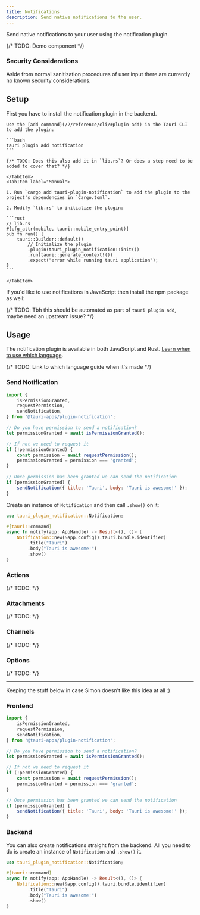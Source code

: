 ```yaml
---
title: Notifications
description: Send native notifications to the user.
---
```



Send native notifications to your user using the notification plugin.

{/* TODO: Demo component */}

### Security Considerations

Aside from normal sanitization procedures of user input there are currently no known security considerations.

## Setup

First you have to install the notification plugin in the backend.

<Tabs>
    <TabItem label="Automatic">

    Use the [add command](/2/reference/cli/#plugin-add) in the Tauri CLI to add the plugin:

    ```bash
    tauri plugin add notification
    ```

    {/* TODO: Does this also add it in `lib.rs`? Or does a step need to be added to cover that? */}

    </TabItem>
    <TabItem label="Manual">

    1. Run `cargo add tauri-plugin-notification` to add the plugin to the project's dependencies in `Cargo.toml`.

    2. Modify `lib.rs` to initialize the plugin:

    ```rust
    // lib.rs
    #[cfg_attr(mobile, tauri::mobile_entry_point)]
    pub fn run() {
        tauri::Builder::default()
            // Initialize the plugin
            .plugin(tauri_plugin_notification::init())
            .run(tauri::generate_context!())
            .expect("error while running tauri application");
    }
    ```

    </TabItem>

</Tabs>

If you'd like to use notifications in JavaScript then install the npm package as well:

{/* TODO: Tbh this should be automated as part of `tauri plugin add`, maybe need an upstream issue? */}

<CommandTabs
	npm="npm install @tauri-apps/plugin-notification"
	yarn="yarn add @tauri-apps/plugin-notification"
	pnpm="pnpm add @tauri-apps/plugin-notification"
/>

## Usage

The notification plugin is available in both JavaScript and Rust. [Learn when to use which language](#).

{/* TODO: Link to which language guide when it's made */}

### Send Notification

<Tabs>
<TabItem label="JavaScript">

```js
import {
	isPermissionGranted,
	requestPermission,
	sendNotification,
} from '@tauri-apps/plugin-notification';

// Do you have permission to send a notification?
let permissionGranted = await isPermissionGranted();

// If not we need to request it
if (!permissionGranted) {
	const permission = await requestPermission();
	permissionGranted = permission === 'granted';
}

// Once permission has been granted we can send the notification
if (permissionGranted) {
	sendNotification({ title: 'Tauri', body: 'Tauri is awesome!' });
}
```

</TabItem>
<TabItem label="Rust">

Create an instance of `Notification` and then call `.show()` on it:

```rust
use tauri_plugin_notification::Notification;

#[tauri::command]
async fn notify(app: AppHandle) -> Result<(), ()> {
    Notification::new(&app.config().tauri.bundle.identifier)
        .title("Tauri")
        .body("Tauri is awesome!")
        .show()
}
```

</TabItem>
</Tabs>

### Actions

{/* TODO: */}

<Stub />

### Attachments

{/* TODO: */}

<Stub />

### Channels

{/* TODO: */}

<Stub />

### Options

{/* TODO: */}

<Stub />

---

Keeping the stuff below in case Simon doesn't like this idea at all :)

### Frontend

```js
import {
	isPermissionGranted,
	requestPermission,
	sendNotification,
} from '@tauri-apps/plugin-notification';

// Do you have permission to send a notification?
let permissionGranted = await isPermissionGranted();

// If not we need to request it
if (!permissionGranted) {
	const permission = await requestPermission();
	permissionGranted = permission === 'granted';
}

// Once permission has been granted we can send the notification
if (permissionGranted) {
	sendNotification({ title: 'Tauri', body: 'Tauri is awesome!' });
}
```

### Backend

You can also create notifications straight from the backend. All you need to do is create an instance of `Notification` and `.show()` it.

```rust
use tauri_plugin_notification::Notification;

#[tauri::command]
async fn notify(app: AppHandle) -> Result<(), ()> {
    Notification::new(&app.config().tauri.bundle.identifier)
        .title("Tauri")
        .body("Tauri is awesome!")
        .show()
}
```
